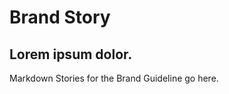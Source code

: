 <!-- Title -->

<Meta title="Brand Guidelines/Brand Story" />

<!-- Start of content  -->

# Brand Story

## Lorem ipsum dolor.

Markdown Stories for the Brand Guideline go here.
